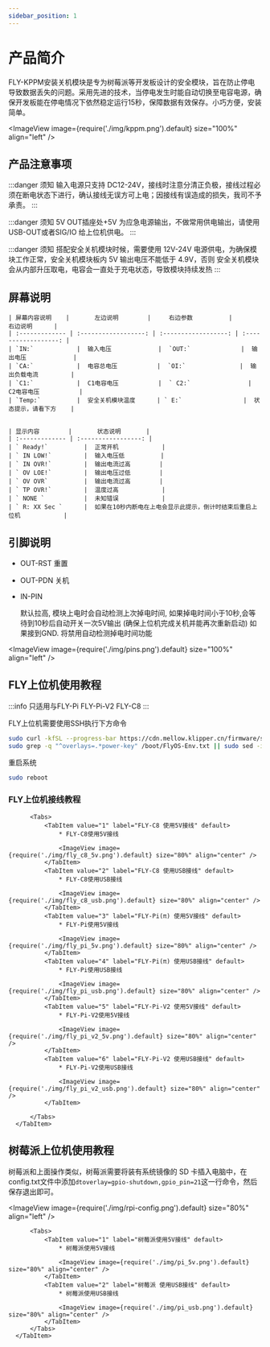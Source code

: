 ```yaml
---
sidebar_position: 1
---
```




# 产品简介

  FLY-KPPM安装关机模块是专为树莓派等开发板设计的安全模块，旨在防止停电导致数据丢失的问题。采用先进的技术，当停电发生时能自动切换至电容电源，确保开发板能在停电情况下依然稳定运行15秒，保障数据有效保存。小巧方便，安装简单。

  <ImageView image={require('./img/kppm.png').default} size="100%" align="left" />


## 产品注意事项

  :::danger 须知
  输入电源只支持 DC12-24V，接线时注意分清正负极，接线过程必须在断电状态下进行，确认接线无误方可上电；因接线有误造成的损失，我司不予承责。
  :::

  :::danger 须知
  5V OUT插座处+5V 为应急电源输出，不做常用供电输出，请使用 USB-OUT或者SIG/IO 给上位机供电。
  :::

  :::danger 须知
  搭配安全关机模块时候，需要使用 12V-24V 电源供电，为确保模块工作正常，安全关机模块板内 5V 输出电压不能低于 4.9V，否则 安全关机模块 会从内部升压取电，电容会一直处于充电状态，导致模块持续发热
  :::

## 屏幕说明


    | 屏幕内容说明    |       左边说明        |     右边参数          |        右边说明      |
    | :------------- | :------------------: | :------------------: | :------------------: |
    | `IN:`            |  输入电压             |  `OUT:`              |  输出电压             |
    | `CA:`            |  电容总电压           |  `OI:`               |  输出负载电流         |
    | `C1:`            |  C1电容电压           |  ` C2:`                |  C2电容电压           | 
    | `Temp:`          |  安全关机模块温度      | ` E:`                 |  状态提示，请看下方    | 


    | 显示内容        |       状态说明       |
    | :------------- | :-----------------: | 
    | ` Ready!`          |  正常开机            |
    | ` IN LOW!`         |  输入电压低          |
    | ` IN OVR!`         |  输出电流过高        |
    | ` OV LOE!`         |  输出电压过低        |
    | ` OV OVR`          |  输出电流过高        |
    | ` TP OVR!`         |  温度过高            |
    | ` NONE `           |  未知错误            |
    | ` R: XX Sec `      |  如果在10秒内断电在上电会显示此提示，倒计时结束后重启上位机            |

## 引脚说明

  * OUT-RST 重置
  * OUT-PDN 关机

  * IN-PIN 

    默认拉高, 模块上电时会自动检测上次掉电时间, 
  如果掉电时间小于10秒,会等待到10秒后自动开关一次5V输出 (确保上位机完成关机并能再次重新启动)
  如果接到GND. 将禁用自动检测掉电时间功能

  <ImageView image={require('./img/pins.png').default} size="100%" align="left" />

## FLY上位机使用教程

  :::info
  只适用与FLY-Pi FLY-Pi-V2 FLY-C8
  :::

  FLY上位机需要使用SSH执行下方命令

  ```bash
  sudo curl -kfSL --progress-bar https://cdn.mellow.klipper.cn/firmware/sun50i-h5-power-key.dtbo -o /boot/dtb/allwinner/overlay/sun50i-h5-power-key.dtbo
  sudo grep -q "^overlays=.*power-key" /boot/FlyOS-Env.txt || sudo sed -i '/^overlays=/ s/$/ power-key/' /boot/FlyOS-Env.txt
  ```

  重启系统

  ```bash
  sudo reboot
  ```
  
### FLY上位机接线教程

  <Tabs>
      <TabItem value="serial" label="FLY上位机接线教程" default>

          <Tabs>
              <TabItem value="1" label="FLY-C8 使用5V接线" default>
                  * FLY-C8使用5V接线

                  <ImageView image={require('./img/fly_c8_5v.png').default} size="80%" align="center" />
              </TabItem>
              <TabItem value="2" label="FLY-C8 使用USB接线" default>
                  * FLY-C8使用USB接线

                  <ImageView image={require('./img/fly_c8_usb.png').default} size="80%" align="center" />
              </TabItem>
              <TabItem value="3" label="FLY-Pi(π) 使用5V接线" default>
                  * FLY-Pi使用5V接线

                  <ImageView image={require('./img/fly_pi_5v.png').default} size="80%" align="center" />
              </TabItem>
              <TabItem value="4" label="FLY-Pi(π) 使用USB接线" default>
                  * FLY-Pi使用USB接线

                  <ImageView image={require('./img/fly_pi_usb.png').default} size="80%" align="center" />
              </TabItem>
              <TabItem value="5" label="FLY-Pi-V2 使用5V接线" default>
                  * FLY-Pi-V2使用5V接线

                  <ImageView image={require('./img/fly_pi_v2_5v.png').default} size="80%" align="center" />
              </TabItem>
              <TabItem value="6" label="FLY-Pi-V2 使用USB接线" default>
                  * FLY-Pi-V2使用USB接线

                  <ImageView image={require('./img/fly_pi_v2_usb.png').default} size="80%" align="center" />
              </TabItem>
            
          </Tabs>
      </TabItem>
  </Tabs>

## 树莓派上位机使用教程

  树莓派和上面操作类似，树莓派需要将装有系统镜像的 SD 卡插入电脑中，在config.txt文件中添加`dtoverlay=gpio-shutdown,gpio_pin=21`这一行命令，然后保存退出即可。

  <ImageView image={require('./img/rpi-config.png').default} size="80%" align="left" />

  

  <Tabs>
      <TabItem value="serial" label="树莓派上位机接线教程" default>

          <Tabs>
              <TabItem value="1" label="树莓派使用5V接线" default>
                  * 树莓派使用5V接线

                  <ImageView image={require('./img/pi_5v.png').default} size="80%" align="center" />
              </TabItem>
              <TabItem value="2" label="树莓派 使用USB接线" default>
                  * 树莓派使用USB接线

                  <ImageView image={require('./img/pi_usb.png').default} size="80%" align="center" />
              </TabItem>
          </Tabs>
      </TabItem>
  </Tabs>